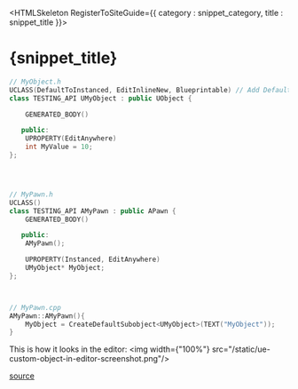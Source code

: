 

<HTMLSkeleton RegisterToSiteGuide={{ category : snippet_category, title : snippet_title }}>

<H1 WrittenOn={new Date("2025-02-02")}>{snippet_title}</H1>

```cpp
// MyObject.h
UCLASS(DefaultToInstanced, EditInlineNew, Blueprintable) // Add DefaultToInstanced & EditInlineNew
class TESTING_API UMyObject : public UObject {

    GENERATED_BODY()

   public:
    UPROPERTY(EditAnywhere)
    int MyValue = 10;
};




// MyPawn.h
UCLASS()
class TESTING_API AMyPawn : public APawn {
    GENERATED_BODY()

   public:
    AMyPawn();

    UPROPERTY(Instanced, EditAnywhere)
    UMyObject* MyObject;
};



// MyPawn.cpp
AMyPawn::AMyPawn(){
    MyObject = CreateDefaultSubobject<UMyObject>(TEXT("MyObject"));
}
```

This is how it looks in the editor:
<img width={"100%"} src="/static/ue-custom-object-in-editor-screenshot.png"/>

<a href={UOBJECT_BLUEPRINT_VARIABLE_DETAILS_PANEL_URL}>source</a>

</HTMLSkeleton>